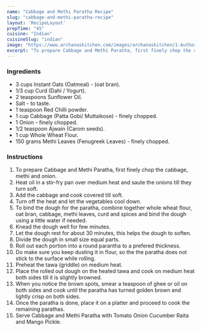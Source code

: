 ---
name: "Cabbage and Methi Paratha Recipe"
slug: "cabbage-and-methi-paratha-recipe"
layout: 'RecipeLayout'
prepTime: "45"
cuisine: "Indian"
cuisineSlug: "indian"
image: "https://www.archanaskitchen.com/images/archanaskitchen/1-Author/Monika_Manchanda/Cabbage_and_Methi_Paranthas.jpg"
excerpt: "To prepare Cabbage and Methi Paratha, first finely chop the cabbage, methi and onion"
---

### Ingredients

- 3 cups Instant Oats (Oatmeal) - (oat bran).
- 1/3 cup Curd (Dahi / Yogurt).
- 2 teaspoons Sunflower Oil.
- Salt - to taste.
- 1 teaspoon Red Chilli powder.
- 1 cup Cabbage (Patta Gobi/ Muttaikose) - finely chopped.
- 1 Onion - finely chopped.
- 1/2 teaspoon Ajwain (Carom seeds).
- 1 cup Whole Wheat Flour.
- 150 grams Methi Leaves (Fenugreek Leaves) - finely chopped.

### Instructions

1. To prepare Cabbage and Methi Paratha, first finely chop the cabbage, methi and onion.
1. Heat oil in a stir-fry pan over medium heat and saute the onions till they turn soft.
1. Add the cabbage and cook covered till soft.
1. Turn off the heat and let the vegetables cool down.
1. To bind the dough for the paratha, combine together whole wheat flour, oat bran, cabbage, methi leaves, curd and spices and bind the dough using a little water if needed.
1. Knead the dough well for few minutes.
1. Let the dough rest for about 30 minutes, this helps the dough to soften.
1. Divide the dough in small size equal parts.
1. Roll out each portion into a round parantha to a prefered thickness.
1. Do make sure you keep dusting it in flour, so the the paratha does not stick to the surface while rolling.
1. Preheat the tawa (griddle) on medium heat.
1. Place the rolled out dough on the heated tawa and cook on medium heat both sides till it is slightly browned.
1. When you notice the brown spots, smear a teaspoon of ghee or oil on both sides and cook until the paratha has turned golden brown and lightly crisp on both sides.
1. Once the paratha is done, place it on a platter and proceed to cook the remaining parathas.
1. Serve Cabbage and Methi Paratha with Tomato Onion Cucumber Raita and Mango Pickle.
